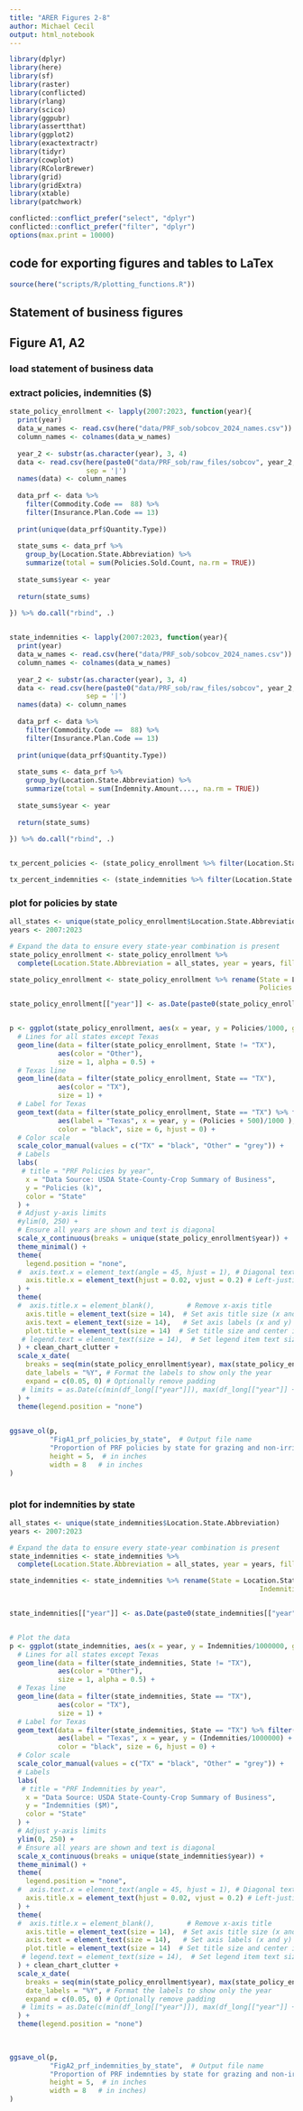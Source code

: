 ```yaml
---
title: "ARER Figures 2-8"
author: Michael Cecil
output: html_notebook
---
```



```r

library(dplyr)
library(here)
library(sf)
library(raster)
library(conflicted)
library(rlang)
library(scico)
library(ggpubr)
library(assertthat)
library(ggplot2)
library(exactextractr)
library(tidyr)
library(cowplot)
library(RColorBrewer)
library(grid)
library(gridExtra)
library(xtable)
library(patchwork)

conflicted::conflict_prefer("select", "dplyr")
conflicted::conflict_prefer("filter", "dplyr")
options(max.print = 10000)


```


## code for exporting figures and tables to LaTex
```r
source(here("scripts/R/plotting_functions.R"))
```



## Statement of business figures
## Figure A1, A2


### load statement of business data
### extract policies, indemnities ($)

```r


state_policy_enrollment <- lapply(2007:2023, function(year){
  print(year)
  data_w_names <- read.csv(here("data/PRF_sob/sobcov_2024_names.csv"))
  column_names <- colnames(data_w_names)
  
  year_2 <- substr(as.character(year), 3, 4)
  data <- read.csv(here(paste0("data/PRF_sob/raw_files/sobcov", year_2, ".txt")),
                   sep = '|')
  names(data) <- column_names
  
  data_prf <- data %>%
    filter(Commodity.Code ==  88) %>% 
    filter(Insurance.Plan.Code == 13)
  
  print(unique(data_prf$Quantity.Type))
  
  state_sums <- data_prf %>%
    group_by(Location.State.Abbreviation) %>%
    summarize(total = sum(Policies.Sold.Count, na.rm = TRUE))
  
  state_sums$year <- year
  
  return(state_sums)
  
}) %>% do.call("rbind", .)


state_indemnities <- lapply(2007:2023, function(year){
  print(year)
  data_w_names <- read.csv(here("data/PRF_sob/sobcov_2024_names.csv"))
  column_names <- colnames(data_w_names)
  
  year_2 <- substr(as.character(year), 3, 4)
  data <- read.csv(here(paste0("data/PRF_sob/raw_files/sobcov", year_2, ".txt")),
                   sep = '|')
  names(data) <- column_names
  
  data_prf <- data %>%
    filter(Commodity.Code ==  88) %>% 
    filter(Insurance.Plan.Code == 13)
  
  print(unique(data_prf$Quantity.Type))
  
  state_sums <- data_prf %>%
    group_by(Location.State.Abbreviation) %>%
    summarize(total = sum(Indemnity.Amount...., na.rm = TRUE))
  
  state_sums$year <- year
  
  return(state_sums)
  
}) %>% do.call("rbind", .)


tx_percent_policies <- (state_policy_enrollment %>% filter(Location.State.Abbreviation == "TX") %>% pull(total) %>% sum())/state_policy_enrollment  %>% pull(total) %>% sum()

tx_percent_indemnities <- (state_indemnities %>% filter(Location.State.Abbreviation == "TX") %>% pull(total) %>% sum())/state_indemnities  %>% pull(total) %>% sum()


```



### plot for policies by state

```r


all_states <- unique(state_policy_enrollment$Location.State.Abbreviation)
years <- 2007:2023

# Expand the data to ensure every state-year combination is present
state_policy_enrollment <- state_policy_enrollment %>%
  complete(Location.State.Abbreviation = all_states, year = years, fill = list(total = 0))

state_policy_enrollment <- state_policy_enrollment %>% rename(State = Location.State.Abbreviation,
                                                              Policies = total)

state_policy_enrollment[["year"]] <- as.Date(paste0(state_policy_enrollment[["year"]], "-01-01"))


p <- ggplot(state_policy_enrollment, aes(x = year, y = Policies/1000, group = State)) +
  # Lines for all states except Texas
  geom_line(data = filter(state_policy_enrollment, State != "TX"), 
            aes(color = "Other"), 
            size = 1, alpha = 0.5) +
  # Texas line
  geom_line(data = filter(state_policy_enrollment, State == "TX"), 
            aes(color = "TX"), 
            size = 1) +
  # Label for Texas
  geom_text(data = filter(state_policy_enrollment, State == "TX") %>% filter(year == median(year)), 
            aes(label = "Texas", x = year, y = (Policies + 500)/1000 ), 
            color = "black", size = 6, hjust = 0) +
  # Color scale
  scale_color_manual(values = c("TX" = "black", "Other" = "grey")) +
  # Labels
  labs(
   # title = "PRF Policies by year",
    x = "Data Source: USDA State-County-Crop Summary of Business",
    y = "Policies (k)",
    color = "State"
  ) +
  # Adjust y-axis limits
  #ylim(0, 250) +
  # Ensure all years are shown and text is diagonal
  scale_x_continuous(breaks = unique(state_policy_enrollment$year)) +
  theme_minimal() +
  theme(
    legend.position = "none",
  #  axis.text.x = element_text(angle = 45, hjust = 1), # Diagonal text
    axis.title.x = element_text(hjust = 0.02, vjust = 0.2) # Left-justify x-axis label
  ) + 
  theme(
  #  axis.title.x = element_blank(),        # Remove x-axis title
    axis.title = element_text(size = 14),  # Set axis title size (x and y)
    axis.text = element_text(size = 14),   # Set axis labels (x and y)
    plot.title = element_text(size = 14)  # Set title size and center it
   # legend.text = element_text(size = 14),  # Set legend item text size
  ) + clean_chart_clutter +
  scale_x_date(
    breaks = seq(min(state_policy_enrollment$year), max(state_policy_enrollment$year), by = "2 years"),  
    date_labels = "%Y", # Format the labels to show only the year
    expand = c(0.05, 0) # Optionally remove padding
   # limits = as.Date(c(min(df_long[["year"]]), max(df_long[["year"]] + 1))) # Ensure start and end dates are included
  ) +
  theme(legend.position = "none")
    

ggsave_ol(p, 
          "FigA1_prf_policies_by_state",  # Output file name
          "Proportion of PRF policies by state for grazing and non-irrigated haying.",
          height = 5,  # in inches
          width = 8   # in inches
)



```



### plot for indemnities by state

```r

all_states <- unique(state_indemnities$Location.State.Abbreviation)
years <- 2007:2023

# Expand the data to ensure every state-year combination is present
state_indemnities <- state_indemnities %>%
  complete(Location.State.Abbreviation = all_states, year = years, fill = list(total = 0))

state_indemnities <- state_indemnities %>% rename(State = Location.State.Abbreviation,
                                                              Indemnities = total)


state_indemnities[["year"]] <- as.Date(paste0(state_indemnities[["year"]], "-01-01"))


# Plot the data
p <- ggplot(state_indemnities, aes(x = year, y = Indemnities/1000000, group = State)) +
  # Lines for all states except Texas
  geom_line(data = filter(state_indemnities, State != "TX"), 
            aes(color = "Other"), 
            size = 1, alpha = 0.5) +
  # Texas line
  geom_line(data = filter(state_indemnities, State == "TX"), 
            aes(color = "TX"), 
            size = 1) +
  # Label for Texas
  geom_text(data = filter(state_indemnities, State == "TX") %>% filter(year == median(year)), 
            aes(label = "Texas", x = year, y = (Indemnities/1000000) + 100), 
            color = "black", size = 6, hjust = 0) +
  # Color scale
  scale_color_manual(values = c("TX" = "black", "Other" = "grey")) +
  # Labels
  labs(
   # title = "PRF Indemnities by year",
    x = "Data Source: USDA State-County-Crop Summary of Business",
    y = "Indemnities ($M)",
    color = "State"
  ) +
  # Adjust y-axis limits
  ylim(0, 250) +
  # Ensure all years are shown and text is diagonal
  scale_x_continuous(breaks = unique(state_indemnities$year)) +
  theme_minimal() +
  theme(
    legend.position = "none",
  #  axis.text.x = element_text(angle = 45, hjust = 1), # Diagonal text
    axis.title.x = element_text(hjust = 0.02, vjust = 0.2) # Left-justify x-axis label
  ) + 
  theme(
  #  axis.title.x = element_blank(),        # Remove x-axis title
    axis.title = element_text(size = 14),  # Set axis title size (x and y)
    axis.text = element_text(size = 14),   # Set axis labels (x and y)
    plot.title = element_text(size = 14)  # Set title size and center it
   # legend.text = element_text(size = 14),  # Set legend item text size
  ) + clean_chart_clutter +
  scale_x_date(
    breaks = seq(min(state_policy_enrollment$year), max(state_policy_enrollment$year), by = "2 years"),  
    date_labels = "%Y", # Format the labels to show only the year
    expand = c(0.05, 0) # Optionally remove padding
   # limits = as.Date(c(min(df_long[["year"]]), max(df_long[["year"]] + 1))) # Ensure start and end dates are included
  ) +
  theme(legend.position = "none")
    
    

ggsave_ol(p, 
          "FigA2_prf_indemnities_by_state",  # Output file name
          "Proportion of PRF indemnties by state for grazing and non-irrigated non-organic haying.",
          height = 5,  # in inches
          width = 8   # in inches)
)

```





